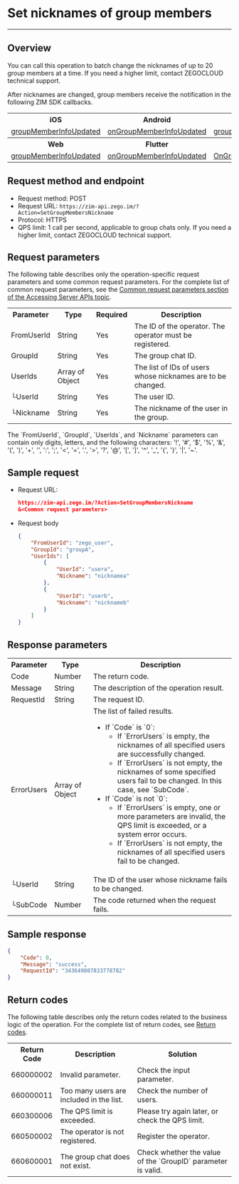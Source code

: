 # Set nicknames of group members

- - -

## Overview

You can call this operation to batch change the nicknames of up to 20 group members at a time. If you need a higher limit, contact ZEGOCLOUD technical support.

After nicknames are changed, group members receive the notification in the following ZIM SDK callbacks.

<table>

<tbody><tr>
<th>iOS</th>
<th>Android</th>
<th>macOS</th>
<th>Windows</th>
</tr>
<tr>
<td><a href="https://docs.zegocloud.com/article/api?doc=zim_API~objective-c_ios~protocol~ZIMEventHandler#zim-group-member-info-updated-operated-info-group-id" target="_blank" rel="noreferrer noopenner">groupMemberInfoUpdated</a></td>
<td><a href="https://docs.zegocloud.com/article/api?doc=zim_API~java_android~class~ZIMEventHandler#on-group-member-info-updated" target="_blank" rel="noreferrer noopenner">onGroupMemberInfoUpdated</a></td>
<td><a href="https://docs.zegocloud.com/article/api?doc=zim_API~objective-c_macos~protocol~ZIMEventHandler#zim-group-member-info-updated-operated-info-group-id" target="_blank" rel="noreferrer noopenner">groupMemberInfoUpdated</a></td>
<td><a href="https://docs.zegocloud.com/article/api?doc=zim_API~cpp_windows~class~ZIMEventHandler#on-group-member-info-updated" target="_blank" rel="noreferrer noopenner">onGroupMemberInfoUpdated</a></td>
</tr>
<tr>

<th>Web</th>
<th>Flutter</th>
<th>Unity3D</th>
<th>React Native</th>
<th></th>
<th></th>
</tr>
<tr>

<td><a href="https://docs.zegocloud.com/article/api?doc=zim_API~javascript_web~interface~ZIMEventHandler#group-member-info-updated" target="_blank" rel="noreferrer noopenner">groupMemberInfoUpdated</a></td>
<td><a href="https://pub.dev/documentation/zego_zim/latest/zego_zim/ZIMEventHandler/onGroupMemberInfoUpdated.html" target="_blank" rel="noreferrer noopenner">onGroupMemberInfoUpdated</a></td>
<td><a href="https://docs.zegocloud.com/article/api?doc=zim_API~cs_unity3d~class~ZIMEventHandler#on-group-member-info-updated" target="_blank" rel="noreferrer noopenner">OnGroupMemberInfoUpdated</a></td>
<td><a href="https://docs.zegocloud.com/article/api?doc=zim_API~javascript_react-native~interface~ZIMEventHandler#group-member-info-updated" target="_blank" rel="noreferrer noopenner">groupMemberInfoUpdated</a></td>
<td></td>
<td></td>
</tr>
</tbody></table>

## Request method and endpoint

- Request method: POST
- Request URL: `https://zim-api.zego.im/?Action=SetGroupMembersNickname`
- Protocol: HTTPS
- QPS limit: 1 call per second, applicable to group chats only. If you need a higher limit, contact ZEGOCLOUD technical support.

## Request parameters

The following table describes only the operation-specific request parameters and some common request parameters. For the complete list of common request parameters, see the [Common request parameters section of the Accessing Server APIs topic](../Accessing%20Server%20APIs.mdx#common-parameters).

<table class="collapsible-table" >

<tbody><tr data-row-level="1">
<th>Parameter</th>
<th>Type</th>
<th>Required</th>
<th>Description</th>
</tr>
<tr data-row-level="2">
<td>FromUserId</td>
<td>String</td>
<td>Yes</td>
<td>The ID of the operator. The operator must be registered.</td>
</tr>
<tr data-row-level="3">
<td>GroupId</td>
<td>String</td>
<td>Yes</td>
<td>The group chat ID.</td>
</tr>
<tr data-row-level="4" data-row-child="true">
<td>UserIds</td>
<td>Array of Object</td>
<td>Yes</td>
<td>The list of IDs of users whose nicknames are to be changed.</td>
</tr>
<tr data-row-level="4-1">
<td>└UserId</td>
<td>String</td>
<td>Yes</td>
<td>The user ID.</td>
</tr>
<tr data-row-level="4-2">
<td>└Nickname</td>
<td>String</td>
<td>Yes</td>
<td>The nickname of the user in the group.</td>
</tr>
</tbody></table>
<Note title="Note">


The \`FromUserId\`, \`GroupId\`, \`UserIds\`, and \`Nickname\` parameters can contain only digits, letters, and the following characters: '!', '#', '$', '%', '\&', '(', ')', '+', '', ':', ';', '\<', '=', '.', '>', '?', '@', '[', ']', '\^', '_', '{', '}', '|', '~'.

</Note>

## Sample request

- Request URL:
  
  ```json
  https://zim-api.zego.im/?Action=SetGroupMembersNickname
  &<Common request parameters>
  ```

- Request body
  
  ```json
  {
      "FromUserId": "zego_user",
      "GroupId": "groupA",
      "UserIds": [
          {
              "UserId": "usera",
              "Nickname": "nicknamea"
          },
          {
              "UserId": "userb",
              "Nickname": "nicknameb"
          }
      ]
  }
  ```

## Response parameters

<table class="collapsible-table" >

<tbody><tr data-row-level="1">
<th>Parameter</th>
<th>Type</th>
<th>Description</th>
</tr>
<tr data-row-level="2">
<td>Code</td>
<td>Number</td>
<td>The return code.</td>
</tr>
<tr data-row-level="3">
<td>Message</td>
<td>String</td>
<td>The description of the operation result.</td>
</tr>
<tr data-row-level="4">
<td>RequestId</td>
<td>String</td>
<td>The request ID.</td>
</tr>
<tr data-row-level="7" data-row-child="true">
<td>ErrorUsers</td>
<td>Array of Object</td>
<td>
The list of failed results.
<ul>
<li>
If `Code` is `0`:
<ul>
<li>If `ErrorUsers` is empty, the nicknames of all specified users are successfully changed.</li>
<li>If `ErrorUsers` is not empty, the nicknames of some specified users fail to be changed. In this case, see `SubCode`.</li>
</ul>
</li>
<li>
If `Code` is not `0`:
<ul>
<li>If `ErrorUsers` is empty, one or more parameters are invalid, the QPS limit is exceeded, or a system error occurs.</li>
<li>If `ErrorUsers` is not empty, the nicknames of all specified users fail to be changed.</li>
</ul>
</li>
</ul></td>
</tr>
<tr data-row-level="7-1">
<td>└UserId</td>
<td>String</td>
<td>The ID of the user whose nickname fails to be changed.</td>
</tr>
<tr data-row-level="7-2">
<td>└SubCode</td>
<td>Number</td>
<td>The code returned when the request fails.</td>
</tr>
</tbody></table>

## Sample response

```json
{
    "Code": 0,
    "Message": "success",
    "RequestId": "343649807833778782"
}
```

## Return codes

The following table describes only the return codes related to the business logic of the operation. For the complete list of return codes, see [Return codes](../Return%20codes.mdx).

<table>
<tbody><tr>
<th>Return Code</th>
<th>Description</th>
<th>Solution</th>
</tr>
<tr>
<td>660000002</td>
<td>Invalid parameter.</td>
<td>Check the input parameter.</td>
</tr>
<tr>
<td>660000011</td>
<td>Too many users are included in the list.</td>
<td>Check the number of users.</td>
</tr>
<tr>
<td>660300006</td>
<td>The QPS limit is exceeded.</td>
<td>Please try again later, or check the QPS limit.</td>
</tr>
<tr>
<td>660500002</td>
<td>The operator is not registered.</td>
<td>Register the operator.</td>
</tr>
<tr>
<td>660600001</td>
<td>The group chat does not exist.</td>
<td>Check whether the value of the `GroupID` parameter is valid.</td>
</tr>
</tbody></table>
